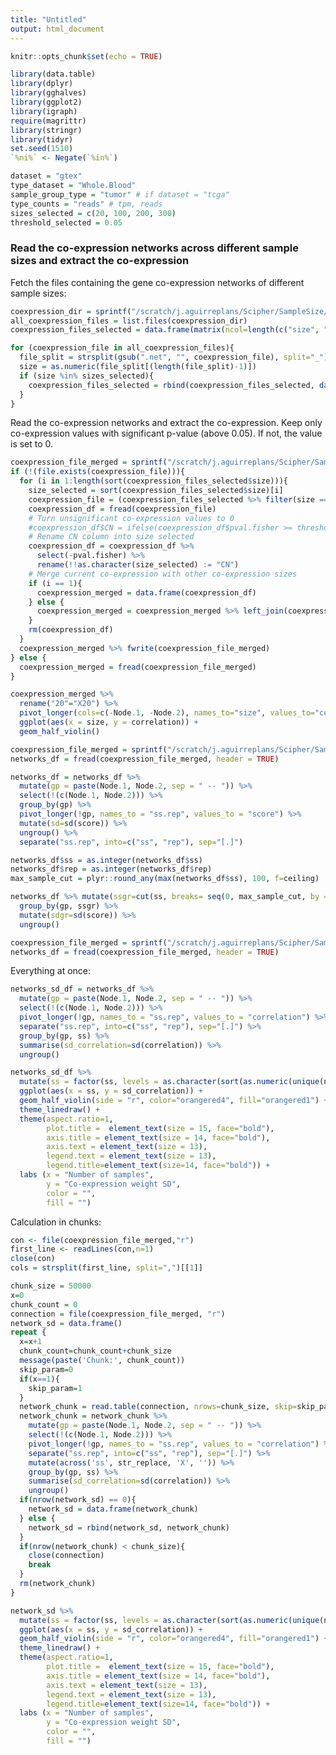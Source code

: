 ```yaml
---
title: "Untitled"
output: html_document
---
```


```r
knitr::opts_chunk$set(echo = TRUE)
```


```r
library(data.table)
library(dplyr)
library(gghalves)
library(ggplot2)
library(igraph)
require(magrittr)
library(stringr)
library(tidyr)
set.seed(1510)
`%ni%` <- Negate(`%in%`)
```

```r
dataset = "gtex"
type_dataset = "Whole.Blood"
sample_group_type = "tumor" # if dataset = "tcga"
type_counts = "reads" # tpm, reads
sizes_selected = c(20, 100, 200, 300)
threshold_selected = 0.05
```

### Read the co-expression networks across different sample sizes and extract the co-expression

Fetch the files containing the gene co-expression networks of different sample sizes:

```r
coexpression_dir = sprintf("/scratch/j.aguirreplans/Scipher/SampleSize/networks_%s/reads/%s/consensus", dataset, type_dataset)
all_coexpression_files = list.files(coexpression_dir)
coexpression_files_selected = data.frame(matrix(ncol=length(c("size", "file")),nrow=0, dimnames=list(NULL, c("size", "file"))))

for (coexpression_file in all_coexpression_files){
  file_split = strsplit(gsub(".net", "", coexpression_file), split="_")[[1]]
  size = as.numeric(file_split[(length(file_split)-1)])
  if (size %in% sizes_selected){
    coexpression_files_selected = rbind(coexpression_files_selected, data.frame(size=size, file=paste(coexpression_dir, coexpression_file, sep="/")))
  }
}
```

Read the co-expression networks and extract the co-expression.
Keep only co-expression values with significant p-value (above 0.05). If not, the value is set to 0.

```r
coexpression_file_merged = sprintf("/scratch/j.aguirreplans/Scipher/SampleSize/networks_gtex/reads/%s_%s_pearson_consensus_combined_reduced.txt", dataset, type_dataset)
if (!(file.exists(coexpression_file))){
  for (i in 1:length(sort(coexpression_files_selected$size))){
    size_selected = sort(coexpression_files_selected$size)[i]
    coexpression_file = (coexpression_files_selected %>% filter(size == size_selected))$file
    coexpression_df = fread(coexpression_file)
    # Turn unsignificant co-expression values to 0
    #coexpression_df$CN = ifelse(coexpression_df$pval.fisher >= threshold_selected, 0, coexpression_df$CN)
    # Rename CN column into size selected
    coexpression_df = coexpression_df %>% 
      select(-pval.fisher) %>% 
      rename(!!as.character(size_selected) := "CN")
    # Merge current co-expression with other co-expression sizes
    if (i == 1){
      coexpression_merged = data.frame(coexpression_df)
    } else {
      coexpression_merged = coexpression_merged %>% left_join(coexpression_df, by=c("Node.1", "Node.2"))
    }
    rm(coexpression_df)
  }
  coexpression_merged %>% fwrite(coexpression_file_merged)
} else {
  coexpression_merged = fread(coexpression_file_merged)
}
```

```r
coexpression_merged %>%
  rename("20"="X20") %>%
  pivot_longer(cols=c(-Node.1, -Node.2), names_to="size", values_to="correlation", names_transform=list(size = as.character), values_transform=list(correlation = as.numeric)) %>%
  ggplot(aes(x = size, y = correlation)) +
  geom_half_violin()
```

```r
coexpression_file_merged = sprintf("/scratch/j.aguirreplans/Scipher/SampleSize/networks_gtex/reads/%s_%s_pearson_combined_head100000.txt", dataset, type_dataset)
networks_df = fread(coexpression_file_merged, header = TRUE)
```

```r
networks_df = networks_df %>% 
  mutate(gp = paste(Node.1, Node.2, sep = " -- ")) %>%
  select(!(c(Node.1, Node.2))) %>%
  group_by(gp) %>%
  pivot_longer(!gp, names_to = "ss.rep", values_to = "score") %>%
  mutate(sd=sd(score)) %>%
  ungroup() %>% 
  separate("ss.rep", into=c("ss", "rep"), sep="[.]")

networks_df$ss = as.integer(networks_df$ss)
networks_df$rep = as.integer(networks_df$rep)
max_sample_cut = plyr::round_any(max(networks_df$ss), 100, f=ceiling)
```

```r
networks_df %>% mutate(ssgr=cut(ss, breaks= seq(0, max_sample_cut, by = 100))) %>%
  group_by(gp, ssgr) %>%
  mutate(sdgr=sd(score)) %>%
  ungroup()
```

```r
coexpression_file_merged = sprintf("/scratch/j.aguirreplans/Scipher/SampleSize/networks_gtex/reads/%s_%s_pearson_combined_with_5_reps_head100000.txt", dataset, type_dataset)
networks_df = fread(coexpression_file_merged, header = TRUE)
```

Everything at once:

```r
networks_sd_df = networks_df %>% 
  mutate(gp = paste(Node.1, Node.2, sep = " -- ")) %>%
  select(!(c(Node.1, Node.2))) %>%
  pivot_longer(!gp, names_to = "ss.rep", values_to = "correlation") %>%
  separate("ss.rep", into=c("ss", "rep"), sep="[.]") %>%
  group_by(gp, ss) %>%
  summarise(sd_correlation=sd(correlation)) %>%
  ungroup()
```

```r
networks_sd_df %>%
  mutate(ss = factor(ss, levels = as.character(sort(as.numeric(unique(networks_sd_df$ss)))))) %>%
  ggplot(aes(x = ss, y = sd_correlation)) +
  geom_half_violin(side = "r", color="orangered4", fill="orangered1") +
  theme_linedraw() +
  theme(aspect.ratio=1, 
        plot.title =  element_text(size = 15, face="bold"), 
        axis.title = element_text(size = 14, face="bold"), 
        axis.text = element_text(size = 13), 
        legend.text = element_text(size = 13), 
        legend.title=element_text(size=14, face="bold")) +
  labs (x = "Number of samples",
        y = "Co-expression weight SD",
        color = "",
        fill = "")
```

Calculation in chunks:

```r
con <- file(coexpression_file_merged,"r")
first_line <- readLines(con,n=1)
close(con)
cols = strsplit(first_line, split=",")[[1]]

chunk_size = 50000
x=0
chunk_count = 0
connection = file(coexpression_file_merged, "r")
network_sd = data.frame()
repeat {
  x=x+1
  chunk_count=chunk_count+chunk_size
  message(paste('Chunk:', chunk_count))
  skip_param=0
  if(x==1){
    skip_param=1
  }
  network_chunk = read.table(connection, nrows=chunk_size, skip=skip_param, header=FALSE, fill = TRUE, sep=",", col.names=cols)
  network_chunk = network_chunk %>% 
    mutate(gp = paste(Node.1, Node.2, sep = " -- ")) %>%
    select(!(c(Node.1, Node.2))) %>%
    pivot_longer(!gp, names_to = "ss.rep", values_to = "correlation") %>%
    separate("ss.rep", into=c("ss", "rep"), sep="[.]") %>%
    mutate(across('ss', str_replace, 'X', '')) %>%
    group_by(gp, ss) %>%
    summarise(sd_correlation=sd(correlation)) %>%
    ungroup()
  if(nrow(network_sd) == 0){
    network_sd = data.frame(network_chunk)
  } else {
    network_sd = rbind(network_sd, network_chunk)
  }
  if(nrow(network_chunk) < chunk_size){
    close(connection)
    break
  }
  rm(network_chunk)
}
```



```r
network_sd %>%
  mutate(ss = factor(ss, levels = as.character(sort(as.numeric(unique(networks_sd_df$ss)))))) %>%
  ggplot(aes(x = ss, y = sd_correlation)) +
  geom_half_violin(side = "r", color="orangered4", fill="orangered1") +
  theme_linedraw() +
  theme(aspect.ratio=1, 
        plot.title =  element_text(size = 15, face="bold"), 
        axis.title = element_text(size = 14, face="bold"), 
        axis.text = element_text(size = 13), 
        legend.text = element_text(size = 13), 
        legend.title=element_text(size=14, face="bold")) +
  labs (x = "Number of samples",
        y = "Co-expression weight SD",
        color = "",
        fill = "")
```

